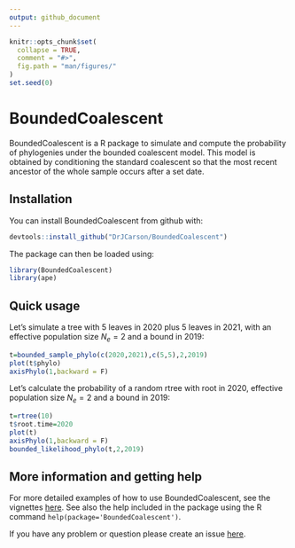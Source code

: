 ```yaml
---
output: github_document
---
```


<!-- README.md is generated from README.Rmd. Please edit that file -->

```r
knitr::opts_chunk$set(
  collapse = TRUE,
  comment = "#>",
  fig.path = "man/figures/"
)
set.seed(0)
```

# BoundedCoalescent

BoundedCoalescent is a R package to simulate and compute the probability of phylogenies
under the bounded coalescent model. This model is obtained by conditioning the standard
coalescent so that the most recent ancestor of the whole sample occurs after a set date.

## Installation

You can install BoundedCoalescent from github with:

```r
devtools::install_github("DrJCarson/BoundedCoalescent")
```

The package can then be loaded using:
```r
library(BoundedCoalescent)
library(ape)
```

## Quick usage

Let's simulate a tree with 5 leaves in 2020 plus 5 leaves in 2021, with an effective population size $N_e=2$
and a bound in 2019:

```r
t=bounded_sample_phylo(c(2020,2021),c(5,5),2,2019)
plot(t$phylo)
axisPhylo(1,backward = F)
```

Let's calculate the probability of a random rtree with root in 2020, effective population size  $N_e=2$
and a bound in 2019:

```r
t=rtree(10)
t$root.time=2020
plot(t)
axisPhylo(1,backward = F)
bounded_likelihood_phylo(t,2,2019)
```

## More information and getting help

For more detailed examples of how to use BoundedCoalescent, see the vignettes [here](https://github.com/DrJCarson/BoundedCoalescent/tree/master/vignettes).
See also the help included in the package using the R command
`help(package='BoundedCoalescent')`. 

If you have any problem or question please create an issue [here](https://github.com/DrJCarson/BoundedCoalescent/issues). 
